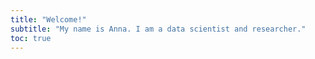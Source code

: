 ```yaml
---
title: "Welcome!"
subtitle: "My name is Anna. I am a data scientist and researcher."
toc: true
---
```


